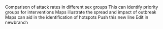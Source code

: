 Comparison of attack rates in different sex groups
This can identify priority groups for interventions
Maps illustrate the spread and impact of outbreak
Maps can aid in the identification of hotspots
Push this new line
Edit in newbranch
